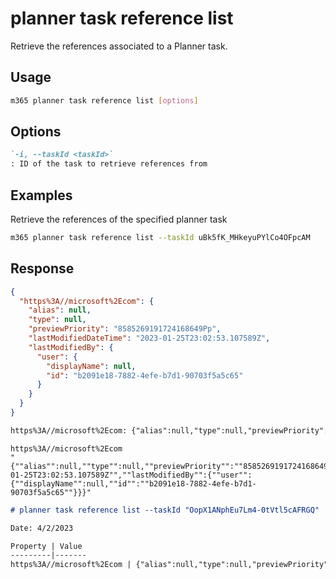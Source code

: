 
# planner task reference list

Retrieve the references associated to a Planner task.

## Usage

```sh
m365 planner task reference list [options]
```

## Options

```md defintion-list
`-i, --taskId <taskId>`
: ID of the task to retrieve references from
```

<Global />

## Examples

Retrieve the references of the specified planner task

```sh
m365 planner task reference list --taskId uBk5fK_MHkeyuPYlCo4OFpcAM
```

## Response

<Tabs>
  <TabItem value="json" label="JSON">

  ```json
  {
    "https%3A//microsoft%2Ecom": {
      "alias": null,
      "type": null,
      "previewPriority": "8585269191724168649Pp",
      "lastModifiedDateTime": "2023-01-25T23:02:53.107589Z",
      "lastModifiedBy": {
        "user": {
          "displayName": null,
          "id": "b2091e18-7882-4efe-b7d1-90703f5a5c65"
        }
      }
    }
  }
  ```

  </TabItem>
  <TabItem value="text" label="Text">

  ```txt
  https%3A//microsoft%2Ecom: {"alias":null,"type":null,"previewPriority":"8585269191724168649Pp","lastModifiedDateTime":"2023-01-25T23:02:53.107589Z","lastModifiedBy":{"user":{"displayName":null,"id":"b2091e18-7882-4efe-b7d1-90703f5a5c65"}}}
  ```

  </TabItem>
  <TabItem value="csv" label="CSV">

  ```csv
  https%3A//microsoft%2Ecom
  "{""alias"":null,""type"":null,""previewPriority"":""8585269191724168649Pp"",""lastModifiedDateTime"":""2023-01-25T23:02:53.107589Z"",""lastModifiedBy"":{""user"":{""displayName"":null,""id"":""b2091e18-7882-4efe-b7d1-90703f5a5c65""}}}"
  ```

  </TabItem>
  <TabItem value="md" label="Markdown">

  ```md
  # planner task reference list --taskId "OopX1ANphEu7Lm4-0tVtl5cAFRGQ"

  Date: 4/2/2023

  Property | Value
  ---------|-------
  https%3A//microsoft%2Ecom | {"alias":null,"type":null,"previewPriority":"8585269191724168649Pp;","lastModifiedDateTime":"2023-01-25T23:02:53.107589Z","lastModifiedBy":{"user":{"displayName":null,"id":"b2091e18-7882-4efe-b7d1-90703f5a5c65"}}}
  ```

  </TabItem>
</Tabs>
